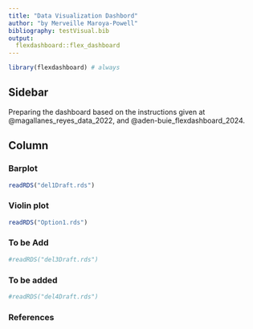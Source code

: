 ```yaml
---
title: "Data Visualization Dashbord"
author: "by Merveille Maroya-Powell"
bibliography: testVisual.bib
output: 
  flexdashboard::flex_dashboard
---
```


```r
library(flexdashboard) # always
```

## Sidebar {.sidebar}

Preparing the dashboard based on the instructions given at @magallanes_reyes_data_2022, and @aden-buie_flexdashboard_2024.

## Column {.tabset .tabset-fade}


### Barplot<!-- a title for plot -->

```r
readRDS("del1Draft.rds")
```


### Violin plot

```r
readRDS("Option1.rds")
```

### To be Add

```r
#readRDS("del3Draft.rds")
```


### To be added

```r
#readRDS("del4Draft.rds")
```


### References 
<div id="refs"></div>